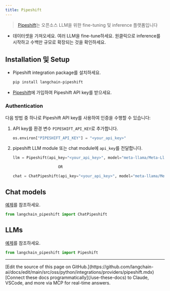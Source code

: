 ```yaml
---
title: Pipeshift
---
```


> [Pipeshift](https://pipeshift.com)는 오픈소스 LLM을 위한 fine-tuning 및 inference 플랫폼입니다

- 데이터셋을 가져오세요. 여러 LLM을 fine-tune하세요. 원클릭으로 inference를 시작하고 수백만 규모로 확장되는 것을 확인하세요.

## Installation 및 Setup

- Pipeshift integration package를 설치하세요.

  ```bash
  pip install langchain-pipeshift
  ```

- [Pipeshift](https://pipeshift.com)에 가입하여 Pipeshift API key를 받으세요.

### Authentication

다음 방법 중 하나로 Pipeshift API key를 사용하여 인증을 수행할 수 있습니다:

1. API key를 환경 변수 `PIPESHIFT_API_KEY`로 추가합니다.

    ```python
    os.environ["PIPESHIFT_API_KEY"] = "<your_api_key>"
    ```

2. pipeshift LLM module 또는 chat module에 `api_key`를 전달합니다.

    ```python
    llm = Pipeshift(api_key="<your_api_key>", model="meta-llama/Meta-Llama-3.1-8B-Instruct", max_tokens=512)

                        OR

    chat = ChatPipeshift(api_key="<your_api_key>", model="meta-llama/Meta-Llama-3.1-8B-Instruct", max_tokens=512)
    ```

## Chat models

[예제](/oss/python/integrations/chat/pipeshift)를 참조하세요.

```python
from langchain_pipeshift import ChatPipeshift
```
## LLMs

[예제](/oss/python/integrations/llms/pipeshift)를 참조하세요.

```python
from langchain_pipeshift import Pipeshift
```

---

<Callout icon="pen-to-square" iconType="regular">
    [Edit the source of this page on GitHub.](https://github.com/langchain-ai/docs/edit/main/src/oss/python/integrations/providers/pipeshift.mdx)
</Callout>
<Tip icon="terminal" iconType="regular">
    [Connect these docs programmatically](/use-these-docs) to Claude, VSCode, and more via MCP for    real-time answers.
</Tip>
